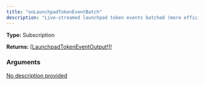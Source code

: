 ```yaml
---
title: "onLaunchpadTokenEventBatch"
description: "Live-streamed launchpad token events batched (more efficient)."
---
```


**Type:** Subscription

**Returns:** [[LaunchpadTokenEventOutput!]!](/api-reference/types/launchpadtokeneventoutput)

### Arguments

<a href="/api-reference/types/onlaunchpadtokeneventbatchinput">
  <ResponseField name="input" type="OnLaunchpadTokenEventBatchInput">
    No description provided
  </ResponseField>
</a>

